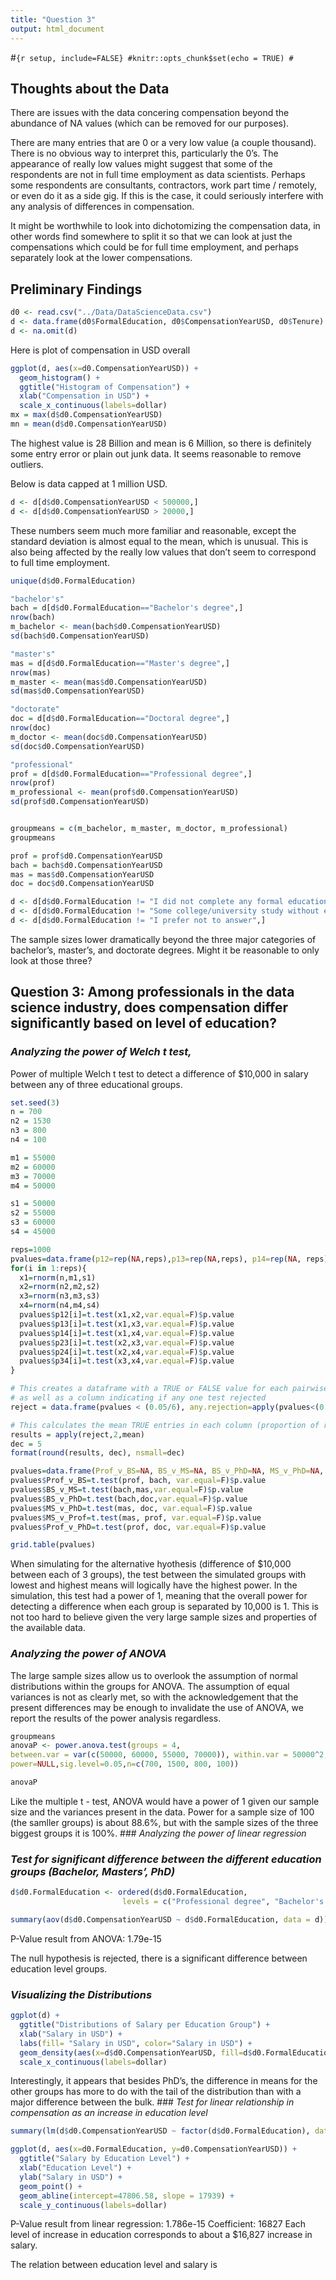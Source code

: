 ```yaml
---
title: "Question 3"
output: html_document
---
```


#```{r setup, include=FALSE}
#knitr::opts_chunk$set(echo = TRUE)
#```

## Thoughts about the Data

There are issues with the data concering compensation beyond the abundance of NA values (which can be removed for our purposes).

There are many entries that are 0 or a very low value (a couple thousand). There is no obvious way to interpret this, particularly the 0's. The appearance of really low values might suggest that some of the respondents are not in full time employment as data scientists. Perhaps some respondents are consultants, contractors, work part time / remotely, or even do it as a side gig. If this is the case, it could seriously interfere with any analysis of differences in compensation.

It might be worthwhile to look into dichotomizing the compensation data, in other words find somewhere to split it so that we can look at just the compensations which could be for full time employment, and perhaps separately look at the lower compensations.

## Preliminary Findings
```r
d0 <- read.csv("../Data/DataScienceData.csv")
d <- data.frame(d0$FormalEducation, d0$CompensationYearUSD, d0$Tenure)
d <- na.omit(d)
```

Here is plot of compensation in USD overall
```r
ggplot(d, aes(x=d0.CompensationYearUSD)) +
  geom_histogram() +
  ggtitle("Histogram of Compensation") +
  xlab("Compensation in USD") +
  scale_x_continuous(labels=dollar)
mx = max(d$d0.CompensationYearUSD)
mn = mean(d$d0.CompensationYearUSD)
```
The highest value is 28 Billion and mean is 6 Million, so there is definitely some entry error or plain out junk data. It seems reasonable to remove outliers.

Below is data capped at 1 million USD.
```r
d <- d[d$d0.CompensationYearUSD < 500000,]
d <- d[d$d0.CompensationYearUSD > 20000,]
```

These numbers seem much more familiar and reasonable, except the standard deviation is almost equal to the mean, which is unusual. This is also being affected by the really low values that don't seem to correspond to full time employment. 

```r
unique(d$d0.FormalEducation)

"bachelor's"
bach = d[d$d0.FormalEducation=="Bachelor's degree",]
nrow(bach)
m_bachelor <- mean(bach$d0.CompensationYearUSD)
sd(bach$d0.CompensationYearUSD)

"master's"
mas = d[d$d0.FormalEducation=="Master's degree",]
nrow(mas)
m_master <- mean(mas$d0.CompensationYearUSD)
sd(mas$d0.CompensationYearUSD)

"doctorate"
doc = d[d$d0.FormalEducation=="Doctoral degree",]
nrow(doc)
m_doctor <- mean(doc$d0.CompensationYearUSD)
sd(doc$d0.CompensationYearUSD)

"professional"
prof = d[d$d0.FormalEducation=="Professional degree",]
nrow(prof)
m_professional <- mean(prof$d0.CompensationYearUSD)
sd(prof$d0.CompensationYearUSD)


groupmeans = c(m_bachelor, m_master, m_doctor, m_professional)
groupmeans

prof = prof$d0.CompensationYearUSD
bach = bach$d0.CompensationYearUSD
mas = mas$d0.CompensationYearUSD
doc = doc$d0.CompensationYearUSD
```

```r
d <- d[d$d0.FormalEducation != "I did not complete any formal education past high school",]
d <- d[d$d0.FormalEducation != "Some college/university study without earning a bachelor's degree",]
d <- d[d$d0.FormalEducation != "I prefer not to answer",]

```
The sample sizes lower dramatically beyond the three major categories of bachelor's, master's, and doctorate degrees. Might it be reasonable to only look at those three?


## **Question 3: Among professionals in the data science industry, does compensation differ significantly based on level of education?**

### *Analyzing the power of Welch t test,*

Power of multiple Welch t test to detect a difference of $10,000 in salary between any of three educational groups.
```r
set.seed(3)
n = 700
n2 = 1530
n3 = 800
n4 = 100

m1 = 55000
m2 = 60000
m3 = 70000
m4 = 50000

s1 = 50000
s2 = 55000
s3 = 60000
s4 = 45000

reps=1000
pvalues=data.frame(p12=rep(NA,reps),p13=rep(NA,reps), p14=rep(NA, reps), p23=rep(NA,reps), p24=rep(NA,reps), p34=rep(NA, reps))
for(i in 1:reps){
  x1=rnorm(n,m1,s1)
  x2=rnorm(n2,m2,s2)
  x3=rnorm(n3,m3,s3)
  x4=rnorm(n4,m4,s4)
  pvalues$p12[i]=t.test(x1,x2,var.equal=F)$p.value
  pvalues$p13[i]=t.test(x1,x3,var.equal=F)$p.value
  pvalues$p14[i]=t.test(x1,x4,var.equal=F)$p.value
  pvalues$p23[i]=t.test(x2,x3,var.equal=F)$p.value
  pvalues$p24[i]=t.test(x2,x4,var.equal=F)$p.value
  pvalues$p34[i]=t.test(x3,x4,var.equal=F)$p.value
}

# This creates a dataframe with a TRUE or FALSE value for each pairwise test indicating if it rejected
# as well as a column indicating if any one test rejected
reject = data.frame(pvalues < (0.05/6), any.rejection=apply(pvalues<(0.05/6), 1, any))

# This calculates the mean TRUE entries in each column (proportion of rejections) and shows a given number of decimal places for the results
results = apply(reject,2,mean)
dec = 5
format(round(results, dec), nsmall=dec)
```


```r
pvalues=data.frame(Prof_v_BS=NA, BS_v_MS=NA, BS_v_PhD=NA, MS_v_PhD=NA, MS_v_Prof=NA, Prof_v_PhD=NA)
pvalues$Prof_v_BS=t.test(prof, bach, var.equal=F)$p.value
pvalues$BS_v_MS=t.test(bach,mas,var.equal=F)$p.value
pvalues$BS_v_PhD=t.test(bach,doc,var.equal=F)$p.value
pvalues$MS_v_PhD=t.test(mas, doc, var.equal=F)$p.value
pvalues$MS_v_Prof=t.test(mas, prof, var.equal=F)$p.value
pvalues$Prof_v_PhD=t.test(prof, doc, var.equal=F)$p.value

grid.table(pvalues)
```
When simulating for the alternative hyothesis (difference of $10,000 between each of 3 groups), the test between the simulated groups with lowest and highest means will logically have the highest power. In the simulation, this test had a power of 1, meaning that the overall power for detecting a difference when each group is separated by 10,000 is 1. This is not too hard to believe given the very large sample sizes and properties of the available data.

### *Analyzing the power of ANOVA*
The large sample sizes allow us to overlook the assumption of normal distributions within the groups for ANOVA. The assumption of equal variances is not as clearly met, so with the acknowledgement that the present differences may be enough to invalidate the use of ANOVA, we report the results of the power analysis regardless.
```r
groupmeans
anovaP <- power.anova.test(groups = 4, 
between.var = var(c(50000, 60000, 55000, 70000)), within.var = 50000^2, 
power=NULL,sig.level=0.05,n=c(700, 1500, 800, 100))

anovaP
```

Like the multiple t - test, ANOVA would have a power of 1 given our sample size and the variances present in the data. Power for a sample size of 100 (the samller groups) is about 88.6%, but with the sample sizes of the three biggest groups it is 100%.
### *Analyzing the power of linear regression*



### *Test for significant difference between the different education groups (Bachelor, Masters’, PhD)*
```r
d$d0.FormalEducation <- ordered(d$d0.FormalEducation,
                         levels = c("Professional degree", "Bachelor's degree", "Master's degree", "Doctoral degree"))
```
```r
summary(aov(d$d0.CompensationYearUSD ~ d$d0.FormalEducation, data = d))
```
P-Value result from ANOVA: 1.79e-15

The null hypothesis is rejected, there is a significant difference between education level groups.

### *Visualizing the Distributions*
```r
ggplot(d) +
  ggtitle("Distributions of Salary per Education Group") +
  xlab("Salary in USD") +
  labs(fill= "Salary in USD", color="Salary in USD") +
  geom_density(aes(x=d$d0.CompensationYearUSD, fill=d$d0.FormalEducation, color=d$d0.FormalEducation), alpha=0.3) +
  scale_x_continuous(labels=dollar) 
```
Interestingly, it appears that besides PhD's, the difference in means for the other groups has more to do with the tail of the distribution than with a major difference between the bulk.
### *Test for linear relationship in compensation as an increase in education level*
```r
summary(lm(d$d0.CompensationYearUSD ~ factor(d$d0.FormalEducation), data=d))
```
```r
ggplot(d, aes(x=d0.FormalEducation, y=d0.CompensationYearUSD)) + 
  ggtitle("Salary by Education Level") +
  xlab("Education Level") +
  ylab("Salary in USD") +
  geom_point() +
  geom_abline(intercept=47806.58, slope = 17939) +
  scale_y_continuous(labels=dollar)
```
P-Value result from linear regression: 1.786e-15
Coefficient: 16827
Each level of increase in education corresponds to about a $16,827 increase in salary. 

The relation between education level and salary is 
